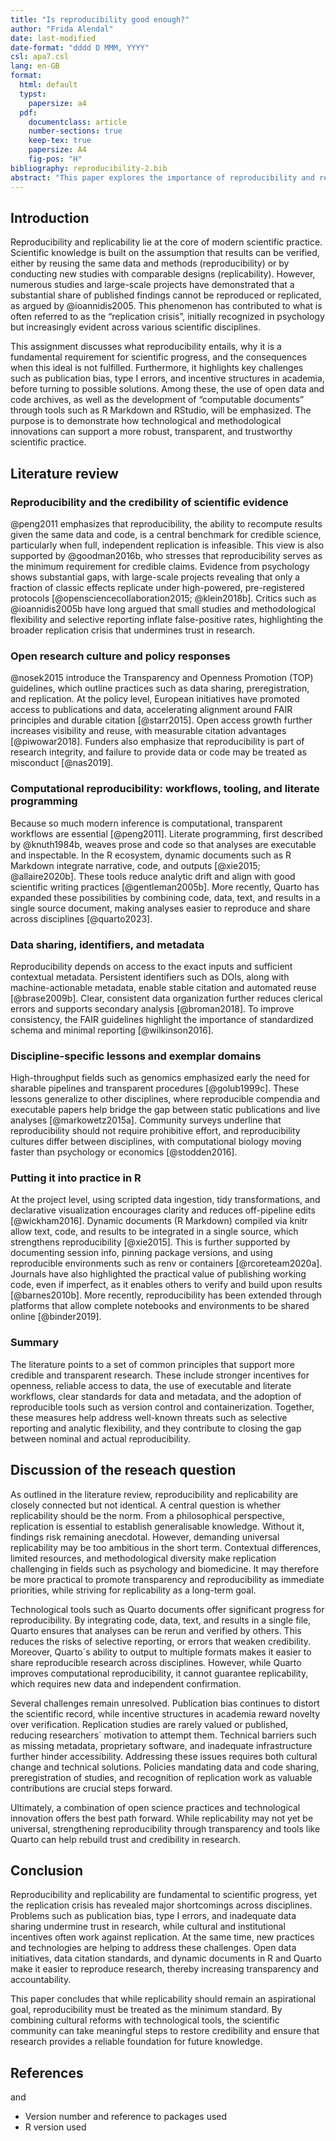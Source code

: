 ```yaml
---
title: "Is reproducibility good enough?"
author: "Frida Alendal"
date: last-modified
date-format: "dddd D MMM, YYYY"
csl: apa7.csl
lang: en-GB
format:
  html: default
  typst:
    papersize: a4
  pdf:
    documentclass: article
    number-sections: true
    keep-tex: true
    papersize: A4
    fig-pos: "H"
bibliography: reproducibility-2.bib
abstract: "This paper explores the importance of reproducibility and replicability in scientific research. It reviews key challenges such as publication bias, type I errors, and the replication crisis, while also considering solutions including open science practices and computable documents like Quarto. The discussion argues that replicability is an aspirational goal, but reproducibility must serve as the minimum standard to maintain credibility and trust in science." 
---
```



## Introduction
Reproducibility and replicability lie at the core of modern scientific practice. Scientific knowledge is built on the assumption that results can be verified, either by reusing the same data and methods (reproducibility) or by conducting new studies with comparable designs (replicability). However, numerous studies and large-scale projects have demonstrated that a substantial share of published findings cannot be reproduced or replicated, as argued by @ioannidis2005. This phenomenon has contributed to what is often referred to as the "replication crisis", initially recognized in psychology but increasingly evident across various scientific disciplines.

This assignment discusses what reproducibility entails, why it is a fundamental requirement for scientific progress, and the consequences when this ideal is not fulfilled. Furthermore, it highlights key challenges such as publication bias, type I errors, and incentive structures in academia, before turning to possible solutions. Among these, the use of open data and code archives, as well as the development of "computable documents" through tools such as R Markdown and RStudio, will be emphasized. The purpose is to demonstrate how technological and methodological innovations can support a more robust, transparent, and trustworthy scientific practice.


## Literature review

### Reproducibility and the credibility of scientific evidence
@peng2011 emphasizes that reproducibility, the ability to recompute results given the same data and code, is a central benchmark for credible science, particularly when full, independent replication is infeasible. This view is also supported by @goodman2016b, who stresses that reproducibility serves as the minimum requirement for credible claims. Evidence from psychology shows substantial gaps, with large-scale projects revealing that only a fraction of classic effects replicate under high-powered, pre-registered protocols [@opensciencecollaboration2015; @klein2018b]. Critics such as @ioannidis2005b have long argued that small studies and methodological flexibility and selective reporting inflate false-positive rates, highlighting the broader replication crisis that undermines trust in research. 

### Open research culture and policy responses
@nosek2015 introduce the Transparency and Openness Promotion (TOP) guidelines, which outline practices such as data sharing, preregistration, and replication. At the policy level, European initiatives have promoted access to publications and data, accelerating alignment around FAIR principles and durable citation [@starr2015]. Open access growth further increases visibility and reuse, with measurable citation advantages [@piwowar2018]. Funders also emphasize that reproducibility is part of research integrity, and failure to provide data or code may be treated as misconduct [@nas2019].

### Computational reproducibility: workflows, tooling, and literate programming
Because so much modern inference is computational, transparent workflows are essential [@peng2011]. Literate programming, first described by @knuth1984b, weaves prose and code so that analyses are executable and inspectable. In the R ecosystem, dynamic documents such as R Markdown integrate narrative, code, and outputs [@xie2015; @allaire2020b]. These tools reduce analytic drift and align with good scientific writing practices [@gentleman2005b]. More recently, Quarto has expanded these possibilities by combining code, data, text, and results in a single source document, making analyses easier to reproduce and share across disciplines [@quarto2023].

### Data sharing, identifiers, and metadata
Reproducibility depends on access to the exact inputs and sufficient contextual metadata. Persistent identifiers such as DOIs, along with machine-actionable metadata, enable stable citation and automated reuse [@brase2009b]. Clear, consistent data organization further reduces clerical errors and supports secondary analysis [@broman2018]. To improve consistency, the FAIR guidelines highlight the importance of standardized schema and minimal reporting [@wilkinson2016]. 

### Discipline-specific lessons and exemplar domains
High-throughput fields such as genomics emphasized early the need for sharable pipelines and transparent procedures [@golub1999c]. These lessons generalize to other disciplines, where reproducible compendia and executable papers help bridge the gap between static publications and live analyses [@markowetz2015a]. Community surveys underline that reproducibility should not require prohibitive effort, and reproducibility cultures differ between disciplines, with computational biology moving faster than psychology or economics [@stodden2016].

### Putting it into practice in R
At the project level, using scripted data ingestion, tidy transformations, and declarative visualization encourages clarity and reduces off-pipeline edits [@wickham2016]. Dynamic documents (R Markdown) compiled via knitr allow text, code, and results to be integrated in a single source, which strengthens reproducibility [@xie2015]. This is further supported by documenting session info, pinning package versions, and using reproducible environments such as renv or containers [@rcoreteam2020a]. Journals have also highlighted the practical value of publishing working code, even if imperfect, as it enables others to verify and build upon results [@barnes2010b]. More recently, reproducibility has been extended through platforms that allow complete notebooks and environments to be shared online [@binder2019].

### Summary
The literature points to a set of common principles that support more credible and transparent research. These include stronger incentives for openness, reliable access to data, the use of executable and literate workflows, clear standards for data and metadata, and the adoption of reproducible tools such as version control and containerization. Together, these measures help address well-known threats such as selective reporting and analytic flexibility, and they contribute to closing the gap between nominal and actual reproducibility. 


## Discussion of the reseach question
As outlined in the literature review, reproducibility and replicability are closely connected but not identical. A central question is whether replicability should be the norm. From a philosophical perspective, replication is essential to establish generalisable knowledge. Without it, findings risk remaining anecdotal. However, demanding universal replicability may be too ambitious in the short term. Contextual differences, limited resources, and methodological diversity make replication challenging in fields such as psychology and biomedicine. It may therefore be more practical to promote transparency and reproducibility as immediate priorities, while striving for replicability as a long-term goal. 

Technological tools such as Quarto documents offer significant progress for reproducibility. By integrating code, data, text, and results in a single file, Quarto ensures that analyses can be rerun and verified by others. This reduces the risks of  selective reporting, or errors that weaken credibility. Moreover, Quarto´s ability to output to multiple formats makes it easier to share reproducible research across disciplines. However, while Quarto improves computational reproducibility, it cannot guarantee replicability, which requires new data and independent confirmation. 

Several challenges remain unresolved. Publication bias continues to distort the scientific record, while incentive structures in academia reward novelty over verification. Replication studies are rarely valued or published, reducing researchers´ motivation to attempt them. Technical barriers such as missing metadata, proprietary software, and inadequate infrastructure further hinder accessibility. Addressing these issues requires both cultural change and technical solutions. Policies mandating data and code sharing, preregistration of studies, and recognition of replication work as valuable contributions are crucial steps forward.

Ultimately, a combination of open science practices and technological innovation offers the best path forward. While replicability may not yet be universal, strengthening reproducibility through transparency and tools like Quarto can help rebuild trust and credibility in research.


## Conclusion

Reproducibility and replicability are fundamental to scientific progress, yet the replication crisis has revealed major shortcomings across disciplines. Problems such as publication bias, type I errors, and inadequate data sharing undermine trust in research, while cultural and institutional incentives often work against replication. At the same time, new practices and technologies are helping to address these challenges. Open data initiatives, data citation standards, and dynamic documents in R and Quarto make it easier to reproduce research, thereby increasing transparency and accountability. 

This paper concludes that while replicability should remain an aspirational goal, reproducibility must be treated as the minimum standard. By combining cultural reforms with technological tools, the scientific community can take meaningful steps to restore credibility and ensure that research provides a reliable foundation for future knowledge.


## References

and

-   Version number and reference to packages used
-   R version used
